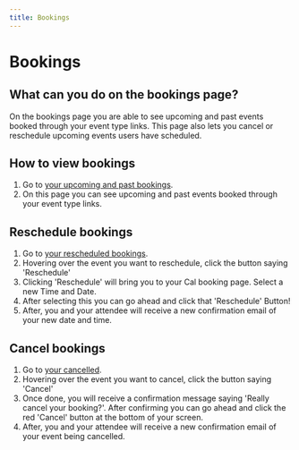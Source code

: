 ```yaml
---
title: Bookings
---
```


# Bookings

## What can you do on the bookings page?

On the bookings page you are able to see upcoming and past events booked through your event type links. This page also lets you cancel or reschedule upcoming events users have scheduled.

## How to view bookings

1. Go to [your upcoming and past bookings](https://app.cal.com/bookings/upcoming).
2. On this page you can see upcoming and past events booked through your event type links.

## Reschedule bookings

1. Go to [your rescheduled bookings](https://app.cal.com/bookings/upcoming).
2. Hovering over the event you want to reschedule, click the button saying 'Reschedule'
3. Clicking 'Reschedule' will bring you to your Cal booking page. Select a new Time and Date.
4. After selecting this you can go ahead and click that 'Reschedule' Button!
5. After, you and your attendee will receive a new confirmation email of your new date and time.

## Cancel bookings

1. Go to [your cancelled](https://app.cal.com/bookings/cancelled).
2. Hovering over the event you want to cancel, click the button saying 'Cancel'
3. Once done, you will receive a confirmation message saying 'Really cancel your booking?'. After confirming you can go ahead and click the red 'Cancel' button at the bottom of your screen.
4. After, you and your attendee will receive a new confirmation email of your event being cancelled.
